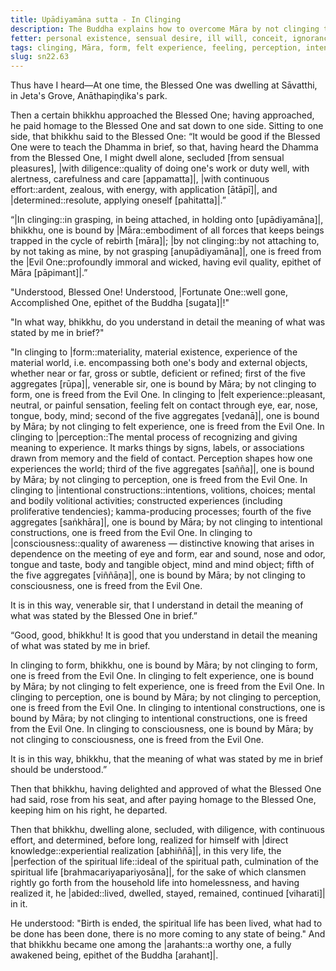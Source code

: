 ```yaml
---
title: Upādiyamāna sutta - In Clinging
description: The Buddha explains how to overcome Māra by not clinging to the five aggregates of form, felt experience, perception, intentional constructions, and consciousness.
fetter: personal existence, sensual desire, ill will, conceit, ignorance
tags: clinging, Māra, form, felt experience, feeling, perception, intentional constructions, consciousness, aggregates, five aggregates, personal existence, sensual desire, ill will, conceit, ignorance, sn, sn22, sn22-34
slug: sn22.63
---
```


Thus have I heard—At one time, the Blessed One was dwelling at Sāvatthi, in Jeta's Grove, Anāthapiṇḍika's park.

Then a certain bhikkhu approached the Blessed One; having approached, he paid homage to the Blessed One and sat down to one side. Sitting to one side, that bhikkhu said to the Blessed One: “It would be good if the Blessed One were to teach the Dhamma in brief, so that, having heard the Dhamma from the Blessed One, I might dwell alone, secluded [from sensual pleasures], |with diligence::quality of doing one's work or duty well, with alertness, carefulness and care [appamatta]|, |with continuous effort::ardent, zealous, with energy, with application [ātāpī]|, and |determined::resolute, applying oneself [pahitatta]|.”

“|In clinging::in grasping, in being attached, in holding onto [upādiyamāna]|, bhikkhu, one is bound by |Māra::embodiment of all forces that keeps beings trapped in the cycle of rebirth [māra]|; |by not clinging::by not attaching to, by not taking as mine, by not grasping [anupādiyamāna]|, one is freed from the |Evil One::profoundly immoral and wicked, having evil quality, epithet of Māra [pāpimant]|.”

"Understood, Blessed One! Understood, |Fortunate One::well gone, Accomplished One, epithet of the Buddha [sugata]|!"

"In what way, bhikkhu, do you understand in detail the meaning of what was stated by me in brief?"

"In clinging to |form::materiality, material existence, experience of the material world, i.e. encompassing both one's body and external objects, whether near or far, gross or subtle, deficient or refined; first of the five aggregates [rūpa]|, venerable sir, one is bound by Māra; by not clinging to form, one is freed from the Evil One. In clinging to |felt experience::pleasant, neutral, or painful sensation, feeling felt on contact through eye, ear, nose, tongue, body, mind; second of the five aggregates [vedanā]|, one is bound by Māra; by not clinging to felt experience, one is freed from the Evil One. In clinging to |perception::The mental process of recognizing and giving meaning to experience. It marks things by signs, labels, or associations drawn from memory and the field of contact. Perception shapes how one experiences the world; third of the five aggregates [sañña]|, one is bound by Māra; by not clinging to perception, one is freed from the Evil One. In clinging to |intentional constructions::intentions, volitions, choices; mental and bodily volitional activities; constructed experiences (including proliferative tendencies); kamma-producing processes; fourth of the five aggregates [saṅkhāra]|, one is bound by Māra; by not clinging to intentional constructions, one is freed from the Evil One. In clinging to |consciousness::quality of awareness — distinctive knowing that arises in dependence on the meeting of eye and form, ear and sound, nose and odor, tongue and taste, body and tangible object, mind and mind object; fifth of the five aggregates [viññāṇa]|, one is bound by Māra; by not clinging to consciousness, one is freed from the Evil One.

It is in this way, venerable sir, that I understand in detail the meaning of what was stated by the Blessed One in brief.”

“Good, good, bhikkhu! It is good that you understand in detail the meaning of what was stated by me in brief.

In clinging to form, bhikkhu, one is bound by Māra; by not clinging to form, one is freed from the Evil One. In clinging to felt experience, one is bound by Māra; by not clinging to felt experience, one is freed from the Evil One. In clinging to perception, one is bound by Māra; by not clinging to perception, one is freed from the Evil One. In clinging to intentional constructions, one is bound by Māra; by not clinging to intentional constructions, one is freed from the Evil One. In clinging to consciousness, one is bound by Māra; by not clinging to consciousness, one is freed from the Evil One.

It is in this way, bhikkhu, that the meaning of what was stated by me in brief should be understood.”

Then that bhikkhu, having delighted and approved of what the Blessed One had said, rose from his seat, and after paying homage to the Blessed One, keeping him on his right, he departed.

Then that bhikkhu, dwelling alone, secluded, with diligence, with continuous effort, and determined, before long, realized for himself with |direct knowledge::experiential realization [abhiññā]|, in this very life, the |perfection of the spiritual life::ideal of the spiritual path, culmination of the spiritual life [brahmacariyapariyosāna]|, for the sake of which clansmen rightly go forth from the household life into homelessness, and having realized it, he |abided::lived, dwelled, stayed, remained, continued [viharati]| in it.

He understood: "Birth is ended, the spiritual life has been lived, what had to be done has been done, there is no more coming to any state of being." And that bhikkhu became one among the |arahants::a worthy one, a fully awakened being, epithet of the Buddha [arahant]|.